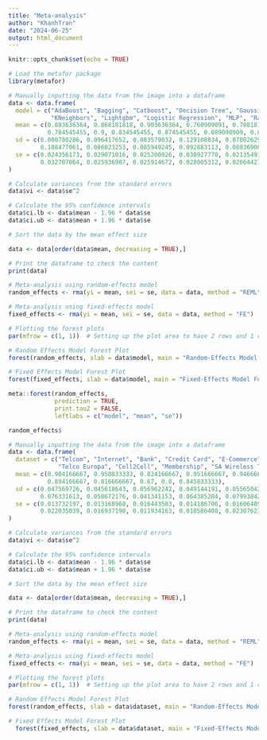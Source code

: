 ```yaml
---
title: "Meta-analysis"
author: "KhanhTran"
date: "2024-06-25"
output: html_document
---
```


```r
knitr::opts_chunk$set(echo = TRUE)
```

```r
# Load the metafor package
library(metafor)

# Manually inputting the data from the image into a dataframe
data <- data.frame(
  model = c("AdaBoost", "Bagging", "Catboost", "Decision Tree", "GaussianNB", "Gradient Boosting",
            "KNeighbors", "Lightgbm", "Logistic Regression", "MLP", "Random Forest", "XGboost"),
  mean = c(0.883636364, 0.868181818, 0.903636364, 0.760909091, 0.788181818, 0.893636364,
           0.784545455, 0.9, 0.834545455, 0.874545455, 0.889090909, 0.891818182),
  sd = c(0.080780286, 0.096417652, 0.083579032, 0.129108834, 0.070826292, 0.079406892,
         0.108477061, 0.086023253, 0.085949245, 0.092883113, 0.088369061, 0.092284146),
  se = c(0.024356173, 0.029071016, 0.025200026, 0.038927778, 0.021354931, 0.023942079,
         0.032707064, 0.025936987, 0.025914672, 0.028005312, 0.026644274, 0.027824717)
)

# Calculate variances from the standard errors
data$vi <- data$se^2

# Calculate the 95% confidence intervals
data$ci.lb <- data$mean - 1.96 * data$se
data$ci.ub <- data$mean + 1.96 * data$se

# Sort the data by the mean effect size

data <- data[order(data$mean, decreasing = TRUE),]

# Print the dataframe to check the content
print(data)
```


```r
# Meta-analysis using random-effects model
random_effects <- rma(yi = mean, sei = se, data = data, method = "REML")

# Meta-analysis using fixed-effects model
fixed_effects <- rma(yi = mean, sei = se, data = data, method = "FE")

# Plotting the forest plots
par(mfrow = c(1, 1))  # Setting up the plot area to have 2 rows and 1 column

# Random Effects Model Forest Plot
forest(random_effects, slab = data$model, main = "Random-Effects Model Forest Plot", xlab = "AUC")

# Fixed Effects Model Forest Plot
forest(fixed_effects, slab = data$model, main = "Fixed-Effects Model Forest Plot", xlab = "AUC")

```

```r
meta::forest(random_effects, 
             prediction = TRUE, 
             print.tau2 = FALSE,
             leftlabs = c("model", "mean", "se"))
```

```r
random_effects$
```

```r
# Manually inputting the data from the image into a dataframe
data <- data.frame(
  dataset = c("Telcom", "Internet", "Bank", "Credit Card", "E-Commerce", "Employee", 
              "Telco Europa", "Cell2Cell", "Membership", "SA Wireless Telcom", "Niger Telcom"),
  mean = c(0.904166667, 0.950833333, 0.824166667, 0.951666667, 0.946666667, 0.8125, 
           0.894166667, 0.816666667, 0.67, 0.8, 0.845833333),
  sd = c(0.047569726, 0.045618643, 0.056962242, 0.049144191, 0.055650424, 0.088536074,
         0.076331613, 0.058672176, 0.041341153, 0.064385204, 0.079938423),
  se = c(0.013732197, 0.013168968, 0.016443583, 0.014186706, 0.016064894, 0.025558163,
         0.022035039, 0.016937198, 0.011934163, 0.018586408, 0.023076235)
)

# Calculate variances from the standard errors
data$vi <- data$se^2

# Calculate the 95% confidence intervals
data$ci.lb <- data$mean - 1.96 * data$se
data$ci.ub <- data$mean + 1.96 * data$se

# Sort the data by the mean effect size

data <- data[order(data$mean, decreasing = TRUE),]

# Print the dataframe to check the content
print(data)
```
```r
# Meta-analysis using random-effects model
random_effects <- rma(yi = mean, sei = se, data = data, method = "REML")

# Meta-analysis using fixed-effects model
fixed_effects <- rma(yi = mean, sei = se, data = data, method = "FE")

# Plotting the forest plots
par(mfrow = c(1, 1))  # Setting up the plot area to have 2 rows and 1 column

# Random Effects Model Forest Plot
forest(random_effects, slab = data$dataset, main = "Random-Effects Model Forest Plot", xlab = "AUC")

# Fixed Effects Model Forest Plot
  forest(fixed_effects, slab = data$dataset, main = "Fixed-Effects Model Forest Plot", xlab = "AUC")
```

